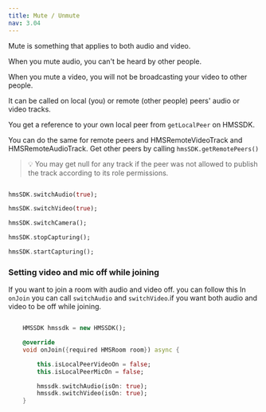 ```yaml
---
title: Mute / Unmute
nav: 3.04
---
```


Mute is something that applies to both audio and video.

When you mute audio, you can't be heard by other people.

When you mute a video, you will not be broadcasting your video to other people.

It can be called on local (you) or remote (other people) peers' audio or video tracks.

You get a reference to your own local peer from `getLocalPeer` on HMSSDK.

You can do the same for remote peers and HMSRemoteVideoTrack and HMSRemoteAudioTrack. Get other peers by calling `hmsSDK.getRemotePeers()`

> 💡 You may get null for any track if the peer was not allowed to publish the track according to its role permissions.


```dart

hmsSDK.switchAudio(true);

hmsSDK.switchVideo(true);

hmsSDK.switchCamera();

hmsSDK.stopCapturing();

hmsSDK.startCapturing();
````

### Setting video and mic off while joining

If you want to join a room with audio and video off. you can follow this
In `onJoin` you can call `switchAudio` and `switchVideo`.if you want both audio and video to be off while joining.

```dart

    HMSSDK hmssdk = new HMSSDK();

    @override
    void onJoin({required HMSRoom room}) async {

        this.isLocalPeerVideoOn = false;
        this.isLocalPeerMicOn = false;

        hmssdk.switchAudio(isOn: true);
        hmssdk.switchVideo(isOn: true);
    }

```